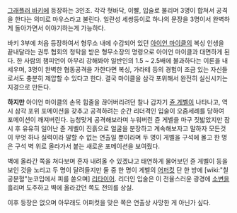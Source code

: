 [[그래플러 바키]]에 등장하는 3인조. 각각 혓바닥, 이빨, 입술로 불리며 3명이 합쳐서 공격을 한다는 의미로 마우스라고 불린다. 일란성 세쌍둥이로 하나의 문장을 3명이서 완벽하게 돌아가면서 이야기하는게 가능하다.

바키 3부에 처음 등장하여서 형무소 내에 수감되어 있던 [[아이언 마이클]]의 복싱 인생을 끝내달라는 권투 협회의 청탁을 받은 형무소장의 명령으로 아이언 마이클과 대면하게 된다. 한 사람의 챔피언이 아무리 강해봐야 일반인의 1.5 ~ 2.5배에 불과하다는 이론을 내세우며, 3명이 완벽한 협동공격을 가한다면 복싱, 가라테 등의 경험이 조금 있는 자신들로서도 충분히 제압할 수 있다고 한다.  결국 마이클을 삼각 포위해서 완전히 실신시키는 지경으로 만든다.

'''하지만''' 아이언 마이클의 손목 힘줄을 끊어버리려던 찰나 갑자기 [[쥰 게벨]]이 나타나고, 역시 삼각 포위 포메이션을 갖추고 공격하려는 순간 리더격인 입술이 오줌세례를 당하여 포메이션이 깨져버린다. 능청맞게 공격해보라며 누워버린 쥰 게벨을 마구 짓밟았지만 잠시 후 유유히 일어난 쥰 게벨이 진흙으로 얼굴을 분장하고 계속해보자고 말하자 모든것이 무엇 하나 실력이라 말할 수 없는 연출일 뿐이라며 두 명이 게벨을 구석에 몰고 한 명은 구석 벽 위로 올라가서 붙는 새로운 포메이션을 보여줬다. 

벽에 올라간 쪽을 쳐다보며 혼자 내려올 수 있겠냐고 태연하게 물어보던 쥰 게벨이 등을 보인 것을 노리고 두 명이 달려들지만 둘 중 한 명이 게벨의 [[어퍼컷]] 단 한 방에 [wiki:"칠공분혈"눈코입에서 피를 쏟으며] [[리타이어]]. 리더인 입술은 이 전율스러운 광경에 [[소변]]을 흘리며 도주하고 벽에 올라갔던 쪽도 전의를 상실.

이후 등장은 없으며 아무래도 어퍼컷을 맞은 쪽은 연출상 사망한 게 아닌가 싶다.
